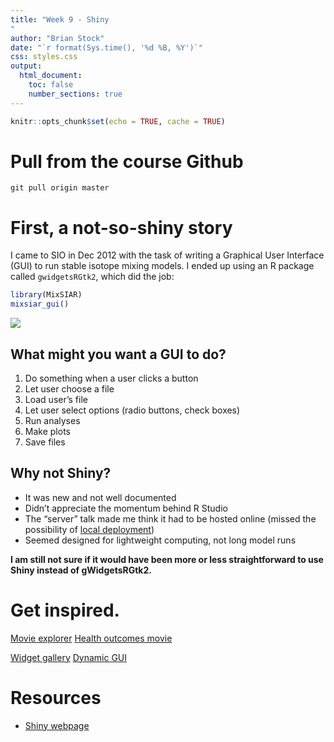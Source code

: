 ```yaml
---
title: "Week 9 - Shiny
"
author: "Brian Stock"
date: "`r format(Sys.time(), '%d %B, %Y')`"
css: styles.css
output:
  html_document:
    toc: false
    number_sections: true
---
```


```r
knitr::opts_chunk$set(echo = TRUE, cache = TRUE)
```

# Pull from the course Github

`git pull origin master`

# First, a not-so-shiny story

I came to SIO in Dec 2012 with the task of writing a Graphical User Interface (GUI) to run stable isotope mixing models. I ended up using an R package called `gwidgetsRGtk2`, which did the job:

```r
library(MixSIAR)
mixsiar_gui()
```

![](mixsiar_gui_shot.png)

## What might you want a GUI to do?

1. Do something when a user clicks a button
2. Let user choose a file
3. Load user's file
4. Let user select options (radio buttons, check boxes)
5. Run analyses
6. Make plots
7. Save files

## Why not Shiny?

* It was new and not well documented
* Didn't appreciate the momentum behind R Studio
* The "server" talk made me think it had to be hosted online (missed the possibility of [local deployment](https://shiny.rstudio.com/articles/deployment-local.html))
* Seemed designed for lightweight computing, not long model runs

**I am still not sure if it would have been more or less straightforward to use Shiny instead of gWidgetsRGtk2.**

# Get inspired.

[Movie explorer](https://shiny.rstudio.com/gallery/movie-explorer.html)
[Health outcomes movie](https://shiny.rstudio.com/gallery/google-charts.html)

[Widget gallery](https://shiny.rstudio.com/gallery/widget-gallery.html)
[Dynamic GUI](https://shiny.rstudio.com/gallery/dynamic-ui.html)

# Resources

* [Shiny webpage](https://shiny.rstudio.com/)






